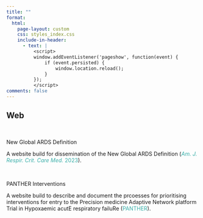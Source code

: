 ```yaml
---
title: ""
format:
  html:
    page-layout: custom
    css: styles_index.css
    include-in-header:
      - text: |
          <script>
          window.addEventListener('pageshow', function(event) {
              if (event.persisted) {
                  window.location.reload();
              }
          });
          </script>
comments: false
---
```


<script src="https://kit.fontawesome.com/caafde3ada.js" crossorigin="anonymous"></script>
<style>
.accompany a {
    color: #3aafa9; /* Change this to your desired color */
    text-decoration: none;
    transition: color 0.3s ease;
}

.accompany a:hover {
    color: #2b7a78; /* Change this to your desired hover color */
    text-decoration: none;
}

</style>

::: {.container-fluid}
::: {.content-wrapper}
::: {.text-content .custom-text-container}


# Web {.main-title}

<br>

::: {.social-buttons}
<a href="https://globalardsdefinition.org" class="btn-social"><i class="fa-light fa-browser"></i></a>
New Global ARDS Definition 
:::

::: {.accompany}
A website build for dissemination of the New Global ARDS Definition ([*Am. J. Respir. Crit. Care Med.* 2023](https://www.atsjournals.org/doi/10.1164/rccm.202303-0558WS?url_ver=Z39.88-2003&rfr_id=ori:rid:crossref.org&rfr_dat=cr_pub%20%200pubmed)).
:::

<br>

::: {.social-buttons}
<a href="https://panthertrial.netlify.app/docs/home/index.html" class="btn-social"><i class="fa-light fa-browser"></i></a>
PANTHER Interventions 
:::

::: {.accompany}
A website build to describe and document the prcoesses for prioritising interventions for entry to the Precision medicine Adaptive Network platform Trial in Hypoxaemic acutE respiratory failuRe ([PANTHER](https://panthertrial.org)).
:::

<br />

:::
:::
:::